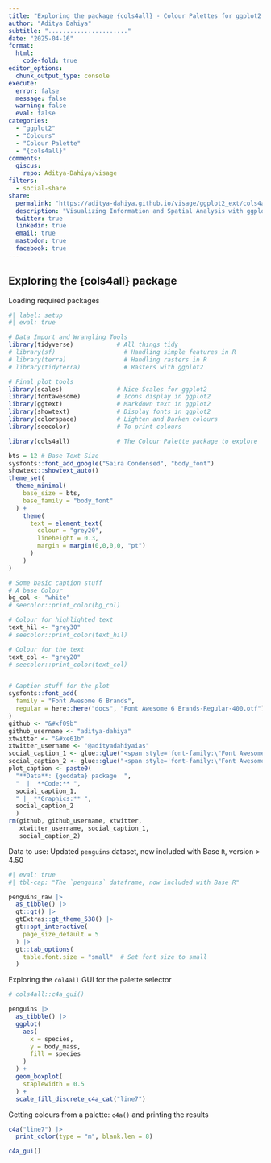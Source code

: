 ```yaml
---
title: "Exploring the package {cols4all} - Colour Palettes for ggplot2 graphics"
author: "Aditya Dahiya"
subtitle: "......................"
date: "2025-04-16"
format:
  html:
    code-fold: true
editor_options: 
  chunk_output_type: console
execute: 
  error: false
  message: false
  warning: false
  eval: false
categories:
  - "ggplot2"
  - "Colours"
  - "Colour Palette"
  - "{cols4all}"
comments:
  giscus: 
    repo: Aditya-Dahiya/visage
filters:
  - social-share
share:
  permalink: "https://aditya-dahiya.github.io/visage/ggplot2_ext/cols4all.html"
  description: "Visualizing Information and Spatial Analysis with ggplot2 Extensions"
  twitter: true
  linkedin: true
  email: true
  mastodon: true
  facebook: true
---
```


## Exploring the {cols4all} package

Loading required packages

```r
#| label: setup
#| eval: true

# Data Import and Wrangling Tools
library(tidyverse)            # All things tidy
# library(sf)                   # Handling simple features in R
# library(terra)                # Handling rasters in R
# library(tidyterra)            # Rasters with ggplot2

# Final plot tools
library(scales)               # Nice Scales for ggplot2
library(fontawesome)          # Icons display in ggplot2
library(ggtext)               # Markdown text in ggplot2
library(showtext)             # Display fonts in ggplot2
library(colorspace)           # Lighten and Darken colours
library(seecolor)             # To print colours

library(cols4all)             # The Colour Palette package to explore

bts = 12 # Base Text Size
sysfonts::font_add_google("Saira Condensed", "body_font")
showtext::showtext_auto()
theme_set(
  theme_minimal(
    base_size = bts,
    base_family = "body_font"
  ) +
    theme(
      text = element_text(
        colour = "grey20",
        lineheight = 0.3,
        margin = margin(0,0,0,0, "pt")
      )
    )
)

# Some basic caption stuff
# A base Colour
bg_col <- "white"
# seecolor::print_color(bg_col)

# Colour for highlighted text
text_hil <- "grey30"
# seecolor::print_color(text_hil)

# Colour for the text
text_col <- "grey20"
# seecolor::print_color(text_col)


# Caption stuff for the plot
sysfonts::font_add(
  family = "Font Awesome 6 Brands",
  regular = here::here("docs", "Font Awesome 6 Brands-Regular-400.otf")
)
github <- "&#xf09b"
github_username <- "aditya-dahiya"
xtwitter <- "&#xe61b"
xtwitter_username <- "@adityadahiyaias"
social_caption_1 <- glue::glue("<span style='font-family:\"Font Awesome 6 Brands\";'>{github};</span> <span style='color: {text_hil}'>{github_username}  </span>")
social_caption_2 <- glue::glue("<span style='font-family:\"Font Awesome 6 Brands\";'>{xtwitter};</span> <span style='color: {text_hil}'>{xtwitter_username}</span>")
plot_caption <- paste0(
  "**Data**: {geodata} package  ",
  "  |  **Code:** ", 
  social_caption_1, 
  " |  **Graphics:** ", 
  social_caption_2
  )
rm(github, github_username, xtwitter, 
   xtwitter_username, social_caption_1, 
   social_caption_2)
```

Data to use: Updated `penguins` dataset, now included with Base `R`, version \> 4.50

```r
#| eval: true
#| tbl-cap: "The `penguins` dataframe, now included with Base R"

penguins_raw |> 
  as_tibble() |> 
  gt::gt() |> 
  gtExtras::gt_theme_538() |> 
  gt::opt_interactive(
    page_size_default = 5
  ) |> 
  gt::tab_options(
    table.font.size = "small"  # Set font size to small
  )
```

Exploring the `col4all` GUI for the palette selector

```r

# cols4all::c4a_gui()

penguins |> 
  as_tibble() |> 
  ggplot(
    aes(
      x = species,
      y = body_mass,
      fill = species
    )
  ) +
  geom_boxplot(
    staplewidth = 0.5
  ) +
  scale_fill_discrete_c4a_cat("line7")
```

Getting colours from a palette: `c4a()` and printing the results

```r

c4a("line7") |> 
  print_color(type = "m", blank.len = 8)

c4a_gui()
```

